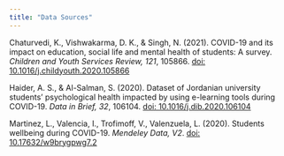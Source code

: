 ```yaml
---
title: "Data Sources"
---
```


Chaturvedi, K., Vishwakarma, D. K., & Singh, N. (2021). COVID-19 and its impact on education, social life and mental health of students: A survey. *Children and Youth Services Review, 121*, 105866. [doi: 10.1016/j.childyouth.2020.105866](https://doi.org/10.1016/j.childyouth.2020.105866)

Haider, A. S., & Al-Salman, S. (2020). Dataset of Jordanian university students’ psychological health impacted by using e-learning tools during COVID-19. *Data in Brief, 32*, 106104. [doi: 10.1016/j.dib.2020.106104](https://doi.org/10.1016/j.dib.2020.106104)

Martinez, L., Valencia, I., Trofimoff, V., Valenzuela, L. (2020). Students wellbeing during COVID-19. *Mendeley Data, V2*. [doi: 10.17632/w9brygpwg7.2](https://doi.org/10.17632/w9brygpwg7.2)